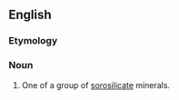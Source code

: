 ==English==
===Etymology===

{{suffix|pumpelly|ite}}

===Noun===
{{en-noun}}
{{wikipedia}}

#{{geology}} One of a group of [[sorosilicate]] minerals.